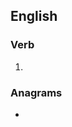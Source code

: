 ==English==

===Verb===
{{head|en|verb form}}

# {{present participle of|repose|lang=en|nocat=1}}

===Anagrams===
* {{anagrams|en|a=eginoprs|perigons|spongier}}